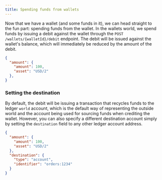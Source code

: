 ```yaml
---
title: Spending funds from wallets
---
```


Now that we have a wallet (and some funds in it), we can head straight to the fun part: spending funds from the wallet. In the wallets world, we spend funds by issuing a debit against the wallet through the `POST /wallets/{walletId}/debit` endpoint. The debit will be issued against the wallet's balance, which will immediately be reduced by the amount of the debit.

```json
{
  "amount": {
    "amount": 100,
    "asset": "USD/2"
  },
}
```

### Setting the destination

By default, the debit will be issuing a transaction that recycles funds to the ledger `world` account, which is the default way of representing the outside world and the account being used for sourcing funds when crediting the wallet. However, you can also specify a different destination account simply by setting the `destination` field to any other ledger account address.

```json
{
  "amount": {
    "amount": 100,
    "asset": "USD/2"
  },
  "destination": {
    "type": "account",
    "identifier": "orders:1234"
  }
}
```
